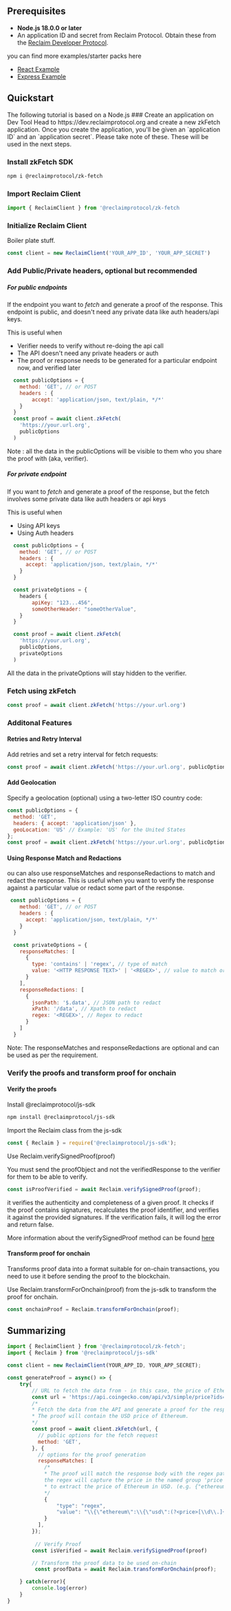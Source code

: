 

## Prerequisites

- **Node.js 18.0.0 or later**
- An application ID and secret from Reclaim Protocol. Obtain these from the [Reclaim Developer Protocol](https://dev.reclaimprotocol.org/).

you can find more examples/starter packs here 

- [React Example](https://gitlab.reclaimprotocol.org/starterpacks/reclaim-zkfetch-client)
- [Express Example](https://gitlab.reclaimprotocol.org/starterpacks/zkfetch-express-example)

## Quickstart

<Callout type='info'>
  The following tutorial is based on a Node.js 
</Callout>



<Steps>
### Create an application on Dev Tool
Head to https://dev.reclaimprotocol.org and create a new zkFetch application. Once you create the application, you'll be given an `application ID` and an `application secret`. Please take note of these. These will be used in the next steps.

### Install zkFetch SDK

```bash copy
npm i @reclaimprotocol/zk-fetch
```

### Import Reclaim Client

```js copy
import { ReclaimClient } from '@reclaimprotocol/zk-fetch
```

### Initialize Reclaim Client

Boiler plate stuff.

```js copy
const client = new ReclaimClient('YOUR_APP_ID', 'YOUR_APP_SECRET')
```



### Add Public/Private headers, optional but recommended 

##### For public endpoints
If the endpoint you want to _fetch_ and generate a proof of the response. This endpoint is public, and doesn't need any private data like auth headers/api keys.

This is useful when
- Verifier needs to verify without re-doing the api call
- The API doesn't need any private headers or auth
- The proof or response needs to be generated for a particular endpoint now, and verified later

```js copy
  const publicOptions = {
    method: 'GET', // or POST
    headers : {
        accept: 'application/json, text/plain, */*' 
    }
  }
  const proof = await client.zkFetch(
    'https://your.url.org',
    publicOptions
  )
```

Note : all the data in the publicOptions will be visible to them who you share the proof with (aka, verifier).

##### For private endpoint
If you want to _fetch_ and generate a proof of the response, but the fetch involves some private data like auth headers or api keys 

This is useful when 
- Using API keys
- Using Auth headers

```js
  const publicOptions = {
    method: 'GET', // or POST
    headers : {
      accept: 'application/json, text/plain, */*' 
    }
  }

  const privateOptions = {
    headers {
        apiKey: "123...456",
        someOtherHeader: "someOtherValue",
    }
  }

  const proof = await client.zkFetch(
    'https://your.url.org',
    publicOptions,
    privateOptions
  )

```

All the data in the privateOptions will stay hidden to the verifier.


### Fetch using zkFetch

```js copy showLineNumbers {11-12}
const proof = await client.zkFetch('https://your.url.org')
```

### Additonal Features 

#### Retries and Retry Interval
Add retries and set a retry interval for fetch requests:

```js
const proof = await client.zkFetch('https://your.url.org', publicOptions, privateOptions, 5, 10000);
```

#### Add Geolocation
Specify a geolocation (optional) using a two-letter ISO country code:

```js
const publicOptions = {
  method: 'GET',
  headers: { accept: 'application/json' },
  geoLocation: 'US' // Example: 'US' for the United States
};
const proof = await client.zkFetch('https://your.url.org', publicOptions);
```
#### Using Response Match and Redactions

ou can also use responseMatches and responseRedactions to match and redact the response. This is useful when you want to verify the response against a particular value or redact some part of the response.

```js copy
 const publicOptions = {
    method: 'GET', // or POST
    headers : {
      accept: 'application/json, text/plain, */*' 
    }
  }

  const privateOptions = {
    responseMatches: [
      {
        type: 'contains' | 'regex', // type of match 
        value: '<HTTP RESPONSE TEXT>' | '<REGEX>', // value to match or regex to match 
      }
    ],
    responseRedactions: [
      {
        jsonPath: '$.data', // JSON path to redact 
        xPath: '/data', // Xpath to redact  
        regex: '<REGEX>', // Regex to redact
      }
    ]
  }
```

Note: The responseMatches and responseRedactions are optional and can be used as per the requirement.

### Verify the proofs and transform proof for onchain 

#### Verify the proofs

Install @reclaimprotocol/js-sdk

```bash copy
npm install @reclaimprotocol/js-sdk
```

Import the Reclaim class from the js-sdk

```js copy
const { Reclaim } = require('@reclaimprotocol/js-sdk');
```

Use Reclaim.verifySignedProof(proof)

You must send the proofObject and not the verifiedResponse to the verifier for them to be able to verify.

```js
const isProofVerified = await Reclaim.verifySignedProof(proof);
```

it verifies the authenticity and completeness of a given proof. It checks if the proof contains signatures, recalculates the proof identifier, and verifies it against the provided signatures. If the verification fails, it will log the error and return false.

More information about the verifySignedProof method can be found [here](https://docs.reclaimprotocol.org/sdk-methods#verifysignedproofproof--promiseboolean)

#### Transform proof for onchain

Transforms proof data into a format suitable for on-chain transactions, you need to use it before sending the proof to the blockchain.

Use Reclaim.transformForOnchain(proof) from the js-sdk to transform the proof for onchain.

```js
const onchainProof = Reclaim.transformForOnchain(proof);
```


</Steps>


## Summarizing 

```js copy
import { ReclaimClient } from '@reclaimprotocol/zk-fetch';
import { Reclaim } from '@reclaimprotocol/js-sdk'

const client = new ReclaimClient(YOUR_APP_ID, YOUR_APP_SECRET);

const generateProof = async() => {
    try{
        // URL to fetch the data from - in this case, the price of Ethereum in USD from the CoinGecko API
        const url = 'https://api.coingecko.com/api/v3/simple/price?ids=ethereum&vs_currencies=usd';
        /* 
        * Fetch the data from the API and generate a proof for the response. 
        * The proof will contain the USD price of Ethereum. 
        */ 
        const proof = await client.zkFetch(url, {
          // public options for the fetch request 
          method: 'GET',
        }, {
          // options for the proof generation
          responseMatches: [
            /* 
            * The proof will match the response body with the regex pattern (search for the price of ethereum in the response body 
            the regex will capture the price in the named group 'price').
            * to extract the price of Ethereum in USD. (e.g. {"ethereum":{"usd":3000}}) 
            */ 
            {
                "type": "regex",
                "value": "\\{\"ethereum\":\\{\"usd\":(?<price>[\\d\\.]+)\\}\\}"
            }
          ],
        });
      
         // Verify Proof 
        const isVerified = await Reclaim.verifySignedProof(proof)

        // Transform the proof data to be used on-chain 
         const proofData = await Reclaim.transformForOnchain(proof);        

    } catch(error){
        console.log(error)
    }
}
```



